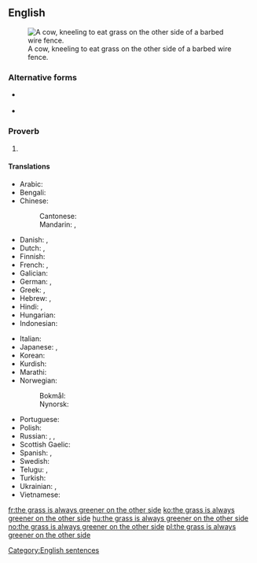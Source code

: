 ==English==
[[File:Cattle eating grass through barbed wire fence.jpg|right|thumb|A cow, kneeling to eat grass on the other side of a barbed wire fence.]]

===Alternative forms===
* {{l|en|the grass is always greener}} {{qualifier|normal shortened form}}
* {{l|en|the grass is always greener on the other side of the fence}} {{qualifier|normal long form}}

===Proverb===
{{en-proverb}}

# {{def|The others' [[circumstance]]s seem more [[desirable]] than one's own but in reality are often not.}}

====Translations====
<!--Note: please provide EQUIVALENT IDIOMS in foreign languages - DO NOT TRANSLATE THE EXPRESSION WORD FOR WORD!-->
{{trans-top|the others' circumstances seem more desirable}}
* Arabic: {{t|ar|طبيخ الجارة نوارة، وطبيخ أهل الدار مرار}}
* Bengali: {{t|bn|ঘাস অন্য দিকে সবসময় সবুজ}}
* Chinese:
*: Cantonese: {{t|yue|隔籬飯香|tr=gaak3 lei4 faan6 hoeng1}}
*: Mandarin: {{t+|cmn|這山望著那山高}}, {{t+|cmn|这山望着那山高|tr=zhè shān wàng zhe nà shān gāo}}
* Danish: {{t|da|græsset er altid grønnere på den anden side af hækken}}, {{t+|da|græsset er altid grønnere på den anden side}}
* Dutch: {{t|nl|het gras is altijd groener bij de buren}}, {{t|nl|het gras is altijd groener aan de overkant}}
* Finnish: {{t|fi|ruoho on aina vihreämpää aidan toisella puolella}}
* French: {{t|fr|l'herbe est toujours plus verte ailleurs}}, {{t|fr|l'herbe est toujours plus verte dans le pré du voisin}}
* Galician: {{t|gl|a vaca da veciña dá máis leite cá miña}}
* German: {{t|de|die Kirschen aus Nachbars Garten schmecken immer besser}}, {{t|de|die Kirschen aus Nachbars Garten schmecken immer noch am besten}}
* Greek: {{t|el|του γείτονα είναι πάντα καλύτερο}}, {{t|el|το ξένο είναι πιο γλυκό}}
* Hebrew: {{t+|he|הַדֶּשֶׁא שֶׁל הַשָּׁכֵן יָרֹק יוֹתֵר|tr=ha-déshe shel ha-shakhén yarók yotér}}, {{t+|he|הַדֶּשֶׁא שֶׁל הַשָּׁכֵן תָּמִיד יָרֹק יוֹתֵר|tr=ha-déshe shel ha-shakhén tamíd yarók yotér}}
* Hindi: {{t|hi|दूर के ढोल सुहावने}}, {{t|hi|दूर के ढोल सुहावने लगते हैं}}
* Hungarian: {{t+|hu|a szomszéd rétje mindig zöldebb}}
* Indonesian: {{t|id|rumput tetangga selalu terlihat lebih hijau}}
{{trans-mid}}
* Italian: {{t|it|l'erba del vicino è sempre più verde}}
* Japanese: {{t|ja|隣の芝生は青く見える|tr=となりのしばふはあおくみえる, tonari no shibafu wa aoku mieru}}, {{t|ja|隣の芝生は青い|tr=となりのしばふはあおい, tonari no shibafu wa aoi}}
* Korean: {{t|ko|남의 떡이 더 커 보인다}}
* Kurdish: {{t|ku|dengê defe ji dûr ve xweş e}}
* Marathi: {{t|mr|दुरून डोंगर साजरे}}
* Norwegian: 
*: Bokmål: {{t+|nb|gresset er alltid grønnere på den andre siden}}
*: Nynorsk: {{t|nn|graset er alltid grønare på den andre sida}}
* Portuguese: {{t+|pt|a grama do vizinho é sempre mais verde}}
* Polish: {{t|pl|wszędzie dobrze, gdzie nas nie ma}}
* Russian: {{t|ru|сосе́дняя о́чередь всегда́ дви́жется быстре́е}}, {{t|ru|там хорошо́, где нас нет}}, {{qualifier|vulgar}} {{t|ru|в чужи́х рука́х то́лще}}
* Scottish Gaelic: {{t|gd|'s e miann na lacha an loch air nach bi i}}
* Spanish: {{t|es|la hierba siempre es más verde del otro lado}}, {{t|es|el pasto siempre es más verde del otro lado}}
* Swedish: {{t|sv|gräset är alltid grönare på andra sidan}}
* Telugu: {{t|te|దూరపు కొండలు నునుపు}}, {{t+|te|పొరుగింటి పుల్లకూర రుచి}}
* Turkish: {{t|tr|davulun sesi uzaktan hoş gelir}}
* Ukrainian: {{t|uk|у сусíда ха́та бíла}}, {{t|uk|у сусíда ха́та бiлíша}}
* Vietnamese: {{t|vi|đứng núi này trông núi nọ}}
{{trans-bottom}}

[[fr:the grass is always greener on the other side]]
[[ko:the grass is always greener on the other side]]
[[hu:the grass is always greener on the other side]]
[[no:the grass is always greener on the other side]]
[[pl:the grass is always greener on the other side]]

[[Category:English sentences]]